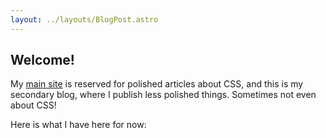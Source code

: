 ```yaml
---
layout: ../layouts/BlogPost.astro
---
```



## Welcome!

My [main site](https://kizu.dev) is reserved for polished articles about CSS, and this is my secondary blog, where I publish less polished things. Sometimes not even about CSS!

Here is what I have here for now:

<ArticlesList />
